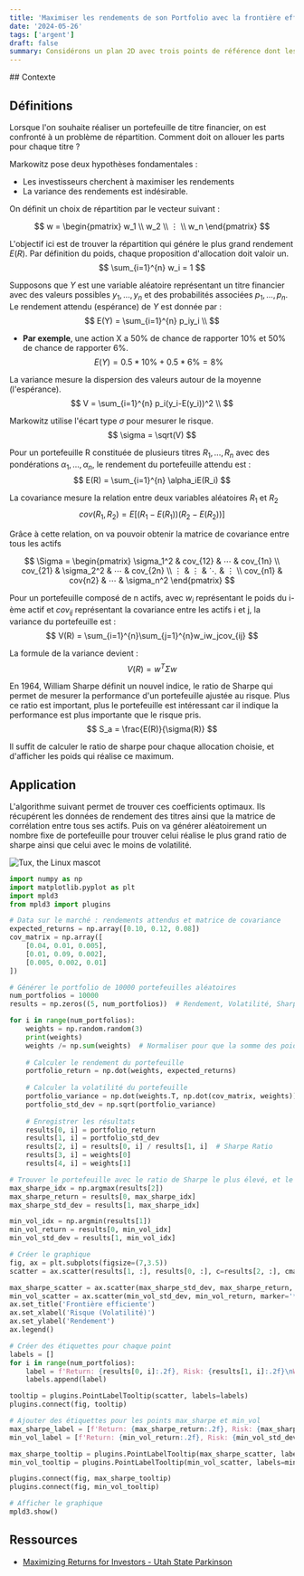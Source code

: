 ```yaml
---
title: 'Maximiser les rendements de son Portfolio avec la frontière efficiente'
date: '2024-05-26'
tags: ['argent']
draft: false
summary: Considérons un plan 2D avec trois points de référence dont les coordonnées sont ...
---
```


<TOCInline toc={props.toc}/>
## Contexte   

## Définitions

Lorsque l'on souhaite réaliser un portefeuille de titre financier, on est confronté à un problème de répartition. Comment doit on
allouer les parts pour chaque titre ?

Markowitz pose deux hypothèses fondamentales : 
- Les investisseurs cherchent à maximiser les rendements
- La variance des rendements est indésirable.

On définit un choix de répartition par le vecteur suivant : 

$$
w = \begin{pmatrix} w_1 \\ w_2 \\ ⋮ \\ w_n \end{pmatrix}
$$

L'objectif ici est de trouver la répartition qui génére le plus grand rendement $E(R)$. 
Par définition du poids, chaque proposition d'allocation doit valoir un.
$$
\sum_{i=1}^{n} w_i = 1
$$

Supposons que $Y$ est une variable aléatoire représentant un titre financier avec des valeurs possibles $y_1,...,y_n$ et des probabilités associées $p_1,...,p_n$.
Le rendement attendu (espérance) de $Y$ est donnée par :
$$
E(Y) = \sum_{i=1}^{n} p_iy_i \\
$$

* **Par exemple**, une action X a 50% de chance de rapporter 10% et 50% de chance de rapporter 6%. 
$$ E(Y) = 0.5 * 10\% + 0.5 * 6\% = 8\%$$

La variance mesure la dispersion des valeurs autour de la moyenne (l'espérance).
$$ 
V = \sum_{i=1}^{n} p_i(y_i-E(y_i))^2 \\ 
$$

Markowitz utilise l'écart type $\sigma$ pour mesurer le risque.
$$ 
\sigma = \sqrt(V) 
$$

Pour un portefeuille R constituée de plusieurs titres $R_1,...,R_n$ avec des pondérations $\alpha_1,...,\alpha_n$,
le rendement du portefeuille attendu est : 
$$
E(R) = \sum_{i=1}^{n} \alpha_iE(R_i)
$$

La covariance mesure la relation entre deux variables aléatoires $R_1$ et $R_2$
$$
cov(R_1,R_2) = E[(R_1-E(R_1))(R_2-E(R_2))]
$$

Grâce à cette relation, on va pouvoir obtenir la matrice de covariance entre tous les actifs

$$
\Sigma = 
\begin{pmatrix} \sigma_1^2 & cov_{12} & ⋯ & cov_{1n} \\
cov_{21} & \sigma_2^2 & ⋯ & cov_{2n} \\
⋮ & ⋮ & ⋱ & ⋮ \\
cov_{n1} & cov{n2} & ⋯ & \sigma_n^2
\end{pmatrix}
$$

Pour un portefeuille composé de n actifs, avec $w_i$ représentant le poids du i-ème actif et $cov_{ij}$ représentant la covariance entre les actifs i et j,
la variance du portefeuille est :
$$
V(R) = \sum_{i=1}^{n}\sum_{j=1}^{n}w_iw_jcov_{ij}
$$

La formule de la variance devient :
$$
V(R) = w^T \Sigma w
$$

En 1964, William Sharpe définit un nouvel indice, le ratio de Sharpe qui permet de mesurer la performance d'un portefeuille ajustée au risque.
Plus ce ratio est important, plus le portefeuille est intéressant car il indique la performance est plus importante que le risque pris.
$$
S_a = \frac{E(R)}{\sigma(R)}
$$

Il suffit de calculer le ratio de sharpe pour chaque allocation choisie, et d'afficher les poids qui réalise ce maximum.

## Application

L'algorithme suivant permet de trouver ces coefficients optimaux. Ils récupérent les données de rendement des titres
ainsi que la matrice de corrélation entre tous ses actifs. Puis on va générer aléatoirement un nombre fixe de portefeuille
pour trouver celui réalise le plus grand ratio de sharpe ainsi que celui avec le moins de volatilité.

![Tux, the Linux mascot](/static/images/frontiere_efficiente.png)

```python
import numpy as np
import matplotlib.pyplot as plt
import mpld3
from mpld3 import plugins

# Data sur le marché : rendements attendus et matrice de covariance
expected_returns = np.array([0.10, 0.12, 0.08])
cov_matrix = np.array([
    [0.04, 0.01, 0.005],
    [0.01, 0.09, 0.002],
    [0.005, 0.002, 0.01]
])

# Générer le portfolio de 10000 portefeuilles aléatoires
num_portfolios = 10000
results = np.zeros((5, num_portfolios))  # Rendement, Volatilité, Sharpe Ratio, Poids de l'actif 1, Poids de l'actif 2

for i in range(num_portfolios):
    weights = np.random.random(3)
    print(weights)
    weights /= np.sum(weights)  # Normaliser pour que la somme des poids fasse 1.
    
    # Calculer le rendement du portefeuille
    portfolio_return = np.dot(weights, expected_returns)
    
    # Calculer la volatilité du portefeuille
    portfolio_variance = np.dot(weights.T, np.dot(cov_matrix, weights))
    portfolio_std_dev = np.sqrt(portfolio_variance)
    
    # Enregistrer les résultats
    results[0, i] = portfolio_return
    results[1, i] = portfolio_std_dev
    results[2, i] = results[0, i] / results[1, i]  # Sharpe Ratio
    results[3, i] = weights[0]
    results[4, i] = weights[1]

# Trouver le portefeuille avec le ratio de Sharpe le plus élevé, et le portefeuille avec la volatilité minimale
max_sharpe_idx = np.argmax(results[2])
max_sharpe_return = results[0, max_sharpe_idx]
max_sharpe_std_dev = results[1, max_sharpe_idx]

min_vol_idx = np.argmin(results[1])
min_vol_return = results[0, min_vol_idx]
min_vol_std_dev = results[1, min_vol_idx]

# Créer le graphique
fig, ax = plt.subplots(figsize=(7,3.5))
scatter = ax.scatter(results[1, :], results[0, :], c=results[2, :], cmap='YlGnBu_r', marker='o')

max_sharpe_scatter = ax.scatter(max_sharpe_std_dev, max_sharpe_return, marker='*', color='r', s=100, label='Max Sharpe Ratio')
min_vol_scatter = ax.scatter(min_vol_std_dev, min_vol_return, marker='*', color='g', s=100, label='Min Volatilité')
ax.set_title('Frontière efficiente')
ax.set_xlabel('Risque (Volatilité)')
ax.set_ylabel('Rendement')
ax.legend()

# Créer des étiquettes pour chaque point
labels = []
for i in range(num_portfolios):
    label = f'Return: {results[0, i]:.2f}, Risk: {results[1, i]:.2f}\nWeights: [{results[3, i]:.2f}, {results[4, i]:.2f}, {1 - results[3, i] - results[4, i]:.2f}]'
    labels.append(label)

tooltip = plugins.PointLabelTooltip(scatter, labels=labels)
plugins.connect(fig, tooltip)

# Ajouter des étiquettes pour les points max_sharpe et min_vol
max_sharpe_label = [f'Return: {max_sharpe_return:.2f}, Risk: {max_sharpe_std_dev:.2f}\nWeights: [{results[3, max_sharpe_idx]:.2f}, {results[4, max_sharpe_idx]:.2f}, {1 - results[3, max_sharpe_idx] - results[4, max_sharpe_idx]:.2f}]']
min_vol_label = [f'Return: {min_vol_return:.2f}, Risk: {min_vol_std_dev:.2f}\nWeights: [{results[3, min_vol_idx]:.2f}, {results[4, min_vol_idx]:.2f}, {1 - results[3, min_vol_idx] - results[4, min_vol_idx]:.2f}]']

max_sharpe_tooltip = plugins.PointLabelTooltip(max_sharpe_scatter, labels=max_sharpe_label)
min_vol_tooltip = plugins.PointLabelTooltip(min_vol_scatter, labels=min_vol_label)

plugins.connect(fig, max_sharpe_tooltip)
plugins.connect(fig, min_vol_tooltip)

# Afficher le graphique
mpld3.show()
```

## Ressources
- [Maximizing Returns for Investors - Utah State Parkinson][1]

[1]: https://digitalcommons.usu.edu/cgi/viewcontent.cgi?article=1502&context=honors